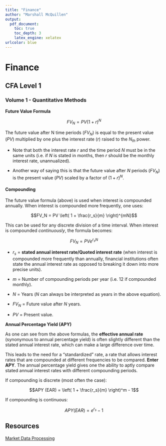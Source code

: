 ```yaml
---
title: "Finance"
author: "Marshall McQuillen"
output: 
  pdf_document:
    toc: true
    toc_depth: 3
    latex_engine: xelatex
urlcolor: blue
---
```


# Finance

## CFA Level 1

### Volume 1 - Quantitative Methods

**Future Value Formula**

$$FV_N = PV(1 + r)^N$$

The future value after N time periods ($FV_N$) is equal to the present value ($PV$) multiplied by one plus the interest rate ($r$) raised to the $N_{th}$ power.

* Note that both the interest rate $r$ and the time period $N$ must be in the same units (i.e. if $N$ is stated in months, then $r$ should be the monthly interest rate, unannualized).

* Another way of saying this is that the future value after $N$ periods ($FV_N$) is the present value ($PV$) scaled by a factor of $(1 + r)^N$.

#### Compounding

The future value formula (above) is used when interest is compounded annually. When interest is compounded more frequently, one uses:

$$FV_N = PV \left( 1 + \frac{r_s}{m} \right)^{mN}$$

This can be used for any discrete division of a time interval. When interest is compounded *continuously*, the formula becomes:

$$FV_N = PVe^{r_sN}$$

* $r_s$ = **stated annual interest rate/Quoted interest rate** (when interest is compounded more frequently than annually, financial institutions often state the annual interest rate as opposed to breaking it down into more precise units).

* $m$ = Number of compounding periods per year (i.e. 12 if compounded monthly).

* $N$ = Years ($N$ can always be interpreted as years in the above equation).

* $FV_N$ = Future value after $N$ years.

* $PV$ = Present value.

**Annual Percentage Yield (APY)**

As one can see from the above formulas, the **effective annual rate** (synonymous to annual percentage yield) is often slightly different than the stated annual interest rate, which can make a large difference over time.

This leads to the need for a "standardized" rate, a rate that allows interest rates that are compounded at different frequencies to be compared. **Enter APY**. The annual percentage yield gives one the ability to aptly compare stated annual interest rates with different compounding periods.

If compounding is discrete (most often the case):

$$APY (EAR) = \left( 1 + \frac{r_s}{m} \right)^m - 1$$

If compounding is continuous:

$$APY (EAR) = e^{r_s} - 1$$

## Resources

[Market Data Processing](https://www.codeproject.com/Articles/553206/An-Introduction-to-Real-Time-Stock-Market-Data-Pro)